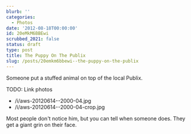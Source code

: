 ```yaml
---
blurb: ''
categories:
  - Photos
date: '2012-08-18T00:00:00'
id: 20eMkM6BBEwi
scrubbed_2021: false
status: draft
type: post
title: The Puppy On The Publix
slug: /posts/20emkm6bbewi--the-puppy-on-the-publix
---
```


Someone put a stuffed animal on top of the local Publix. 


TODO: Link photos 

- /i/aws-20120614--2000-04.jpg
- /i/aws-20120614--2000-04-crop.jpg

Most people don't notice him, but you can tell when someone does. They get a giant grin on their face.

